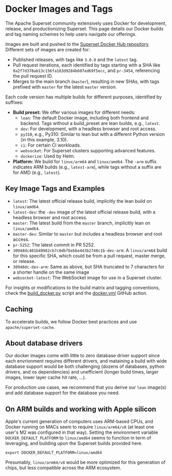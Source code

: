 # Docker Images and Tags

The Apache Superset community extensively uses Docker for development, release,
and productionizing Superset. This page details our Docker builds and tag naming
schemes to help users navigate our offerings.

Images are built and pushed to the [Superset Docker Hub repository](
https://hub.docker.com/r/apache/superset). Different sets of images are created for:
- Published releases, with tags like `3.0.0` and the `latest` tag.
- Pull request iterations, each identified by tags starting with a SHA like
  `8a2f7d378ab13c156fa183d9284b607ed69f5ecc`, and `pr-3454`, referencing the pull
  request ID.
- Merges to the main branch (`master`), resulting in new SHAs, with tags
  prefixed with `master` for the latest `master` version.

Each code version has multiple builds for different purposes, identified by suffixes:
- **Build preset:** We offer various images for different needs:
  - `lean`: The default Docker image, including both frontend and backend. Tags
    without a build_preset are lean builds, e.g., `latest`.
  - `dev`: For development, with a headless browser and root access.
  - `py310`, e.g., Py310: Similar to lean but with a different Python version (in this example, 3.10).
  - `ci`: For certain CI workloads.
  - `websocket`: For Superset clusters supporting advanced features.
  - `dockerize`: Used by Helm.
- **Platform:** We build for `linux/arm64` and `linux/amd64`. The `-arm` suffix
  indicates ARM builds (e.g., `latest-arm`), while tags without a suffix are for
  AMD (e.g., `latest`).

## Key Image Tags and Examples

- `latest`: The latest official release build, implicitly the lean build on
  `linux/amd64`.
- `latest-dev`: the `-dev` image of the latest official release build, with a headless browser and root access.
- `master`: The latest build from the `master` branch, implicitly lean on
  `linux/amd64`.
- `master-dev`: Similar to `master` but includes a headless browser and root access.
- `pr-5252`: The latest commit in PR 5252.
- `30948dc401b40982cb7c0dbf6ebbe443b2748c1b-dev-arm`: A `linux/arm64` build for
  this specific SHA, which could be from a pull request, master merge, or release.
- `30948dc-dev-arm`: Same as above, but SHA truncated to 7 characters for a
  shorter handle on the same image
- `websocket-latest`: The WebSocket image for use in a Superset cluster.

For insights or modifications to the build matrix and tagging conventions,
check the [build_docker.py](https://github.com/apache/superset/blob/master/scripts/build_docker.py)
script and the [docker.yml](https://github.com/apache/superset/blob/master/.github/workflows/docker.yml)
GitHub action.

## Caching

To accelerate builds, we follow Docker best practices and use `apache/superset-cache`.

## About database drivers

Our docker images come with little to zero database driver support since
each envrionment requires different drivers, and mataining a build with
wide database support would be both challenging (dozens of databases,
python drivers, and os dependencies) and unefficient (longer
build times, larger images, lower layer cache hit rate, ...).

For production use cases, we recommend that you derive our `lean` image(s) and
add database support for the database you need.

## On ARM builds and working with Apple silicon

Apple's current generation of computers uses ARM-based CPUs, and Docker
running on MACs seem to require `linux/arm64/v8` (at least one user's M2 was
configured in that way). Setting the environment
variable `DOCKER_DEFAULT_PLATFORM` to `linux/amd64` seems to function in
term of leveraging, and building upon the Superset builds provided here.

```
export DOCKER_DEFAULT_PLATFORM=linux/amd64
```

Presumably, `linux/arm64/v8` would be more optimized for this generation
of chips, but less compatible across the ARM ecosystem.

